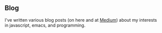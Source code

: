 ## Blog

I've written various blog posts (on here and at
[Medium](https://medium.com/@_juancaicedo)) about my interests in javascript,
emacs, and programming.
